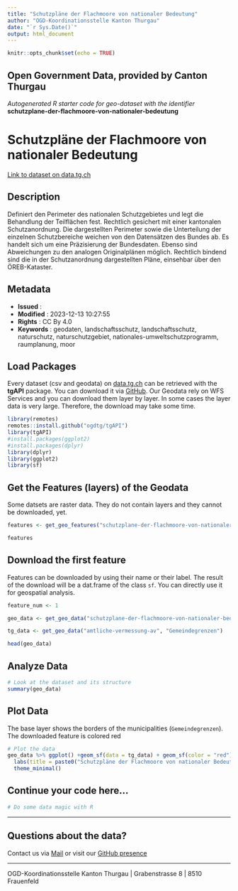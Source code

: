 ```yaml
---
title: "Schutzpläne der Flachmoore von nationaler Bedeutung"
author: "OGD-Koordinationsstelle Kanton Thurgau"
date: "`r Sys.Date()`"
output: html_document
---
```


```r
knitr::opts_chunk$set(echo = TRUE)
```

## Open Government Data, provided by **Canton Thurgau**
*Autogenerated R starter code for geo-dataset with the identifier* **schutzplane-der-flachmoore-von-nationaler-bedeutung**


# **Schutzpläne der Flachmoore von nationaler Bedeutung**

[Link to dataset on data.tg.ch](https://data.tg.ch/explore/dataset/schutzplane-der-flachmoore-von-nationaler-bedeutung/information/)

## Description

Definiert den Perimeter des nationalen Schutzgebietes und legt die Behandlung der Teilflächen fest. Rechtlich gesichert mit einer kantonalen Schutzanordnung. Die dargestellten Perimeter sowie die Unterteilung der einzelnen Schutzbereiche weichen von den Datensätzen des Bundes ab. Es handelt sich um eine Präzisierung der Bundesdaten. Ebenso sind Abweichungen zu den analogen Originalplänen möglich. Rechtlich bindend sind die in der Schutzanordnung dargestellten Pläne, einsehbar über den ÖREB-Kataster.

## Metadata

- **Issued**                   : 
- **Modified**                 : 2023-12-13 10:27:55
- **Rights**                   : CC By 4.0
- **Keywords**                 : geodaten, landschaftsschutz, landschaftsschutz, naturschutz, naturschutzgebiet, nationales-umweltschutzprogramm, raumplanung, moor

## Load Packages

Every dataset (csv and geodata) on [data.tg.ch](https://data.tg.ch/pages/start/) can be retrieved with the **tgAPI** package. You can download it via [GitHub](https://github.com/ogdtg/tgAPI). Our Geodata rely on WFS Services and you can download them layer by layer. In some cases the layer data is very large. Therefore, the download may take some time.

```r
library(remotes)
remotes::install.github("ogdtg/tgAPI")
library(tgAPI)
#install.packages(ggplot2)
#install.packages(dplyr)
library(dplyr)
library(ggplot2)
library(sf)

```


## Get the Features (layers) of the Geodata

Some datsets are raster data. They do not contain layers and they cannot be downloaded, yet.

```r
features <- get_geo_features("schutzplane-der-flachmoore-von-nationaler-bedeutung")

features
```


## Download the first feature

Features can be downloaded by using their name or their label. The result of the download will be a dat.frame of the class `sf`. You can directly use it for geospatial analysis.

```r

feature_num <- 1

geo_data <- get_geo_data("schutzplane-der-flachmoore-von-nationaler-bedeutung",features$name[feature_num])

tg_data <- get_geo_data("amtliche-vermessung-av", "Gemeindegrenzen")

head(geo_data)
```


## Analyze Data

```r

# Look at the dataset and its structure
summary(geo_data)

```


## Plot Data

The base layer shows the borders of the municipalities (`Gemeindegrenzen`). The downloaded feature is colored red

```r

# Plot the data
geo_data %>% ggplot() +geom_sf(data = tg_data) + geom_sf(color = "red") +
  labs(title = paste0("Schutzpläne der Flachmoore von nationaler Bedeutung: ",features$title[feature_num])) +
  theme_minimal()

```


## Continue your code here...


```r
# Do some data magic with R
```

------------------------------------------------------------------------

## Questions about the data?

Contact us via [Mail](mailto:ogd@tg.ch) or visit our [GitHub presence](https://github.com/ogdtg)


------------------------------------------------------------------------

OGD-Koordinationsstelle Kanton Thurgau | Grabenstrasse 8 | 8510 Frauenfeld
